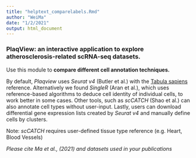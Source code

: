 ```yaml
---
title: "helptext_comparelabels.Rmd"
author: "WeiMa"
date: "1/2/2021"
output: html_document
---
```

### **PlaqView**: an interactive application to explore atherosclerosis-related scRNA-seq datasets.

Use this module to **compare different cell annotation techniques.** 

By default, *Plaqview* uses *Seurat v4* (Butler et al.) with the [Tabula sapiens](https://www.biorxiv.org/content/10.1101/2021.07.19.452956v1) reference. Alternatively we found *SingleR* (Aran et al.), which uses reference-based algorithms to deduce cell identity of individual cells, to work better in some cases. Other tools, such as *scCATCH* (Shao et al.) can also annotate cell types without user-input. Lastly, users can download differential gene expression lists created by *Seurat v4* and manually define cells by clusters. 

Note: *scCATCH* requires user-defined tissue type reference (e.g. Heart, Blood Vessels)

*Please cite Ma et al., (2021) and datasets used in your publications*

